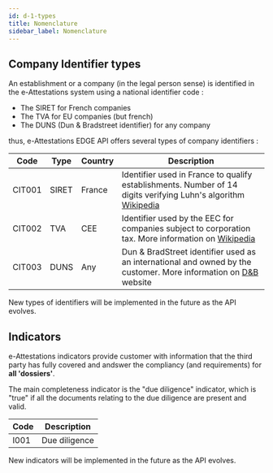 ```yaml
---
id: d-1-types
title: Nomenclature
sidebar_label: Nomenclature
---
```


## Company Identifier types

An establishment or a company (in the legal person sense) is identified in the e-Attestations system using a national identifier code :

- The SIRET for French companies
- The TVA for EU companies (but french)
- The DUNS (Dun & Bradstreet identifier) for any company


thus, e-Attestations EDGE API offers several types of company identifiers :

Code    |Type|Country|Description
--------|----|----------|------------------------
CIT001  |SIRET|France|Identifier used in France to qualify establishments. Number of 14 digits verifying Luhn's algorithm [Wikipedia](https://fr.wikipedia.org/wiki/Formule_de_Luhn)
CIT002  |TVA|CEE|Identifier used by the EEC for companies subject to corporation tax. More information on [Wikipedia](https://en.wikipedia.org/wiki/VAT_identification_number)
CIT003  |DUNS|Any|Dun & BradStreet identifier used as an international and owned by the customer. More information on [D&B](https://www.dnb.com/ca-fr/duns-number.html) website

New types of identifiers will be implemented in the future as the API evolves.

## Indicators

e-Attestations indicators provide customer with information
that the third party has fully covered and andswer the compliancy (and requirements) for **all 'dossiers'**.

The main completeness indicator is the "due diligence" indicator, 
which is "true" if all the documents relating to the due diligence are present and valid.


Code |Description
-----|------------------------
I001 |Due diligence

New indicators will be implemented in the future as the API evolves.
